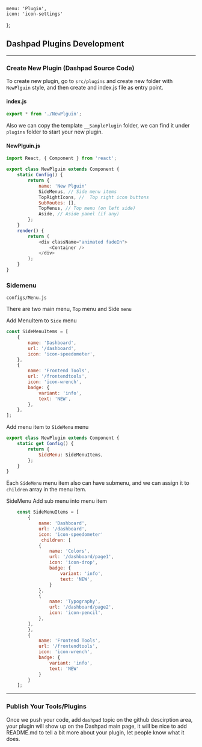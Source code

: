    menu: 'Plugin',
    icon: 'icon-settings'
};

## Dashpad Plugins Development

---

### Create New Plugin (Dashpad Source Code)

To create new plugin, go to `src/plugins` and create new folder with `NewPlguin` style, and then create and index.js file as entry point.

#### index.js

```javascript
export * from './NewPlguin';
```

Also we can copy the template `__SamplePlugin` folder, we can find it under `plugins` folder to start your new plugin.

#### NewPlguin.js

```javascript
import React, { Component } from 'react';

export class NewPlguin extends Component {
    static Config() {
        return {
            name: 'New Plguin'
            SideMenus, // Side menu items
            TopRightIcons, //  Top right icon buttons
            SubRoutes: [],
            TopMenus, // Top menu (on left side)
            Aside, // Aside panel (if any)
        };
    }
    render() {
        return (
            <div className="animated fadeIn">
                <Container />
            </div>
        );
    }
}
```

### Sidemenu

    configs/Menu.js

There are two main menu, `Top` menu and Side `menu`

Add MenuItem to `Side` menu

```javascript
const SideMenuItems = [
    {
        name: 'Dashboard',
        url: '/dashboard',
        icon: 'icon-speedometer',
    },
    {
        name: 'Frontend Tools',
        url: '/frontendtools',
        icon: 'icon-wrench',
        badge: {
            variant: 'info',
            text: 'NEW',
        },
    },
];
```

Add menu item to `SideMenu` menu

```javascript
export class NewPlugin extends Component {
    static get Config() {
        return {
            SideMenu: SideMenuItems,
        };
    }
}
```

Each `SideMenu` menu item also can have submenu, and we can assign it to `children` array in the menu item.

SideMenu
Add sub menu into menu item

```javascript
    const SideMenuItems = [
        {
            name: 'Dashboard',
            url: '/dashboard',
            icon: 'icon-speedometer'
             children: [
            {
                name: 'Colors',
                url: '/dashboard/page1',
                icon: 'icon-drop',
                badge: {
                    variant: 'info',
                    text: 'NEW',
                }
            },
            {
                name: 'Typography',
                url: '/dashboard/page2',
                icon: 'icon-pencil',
            },
        ],
        },
        {
            name: 'Frontend Tools',
            url: '/frontendtools',
            icon: 'icon-wrench',
            badge: {
                variant: 'info',
                text: 'NEW'
            }
        }
    ];
```

---

### Publish Your Tools/Plugins

Once we push your code, add `dashpad` topic on the github descirption area, your plugin will show up on the Dashpad main page, it will be nice to add README.md to tell a bit more about your plugin, let people know what it does.